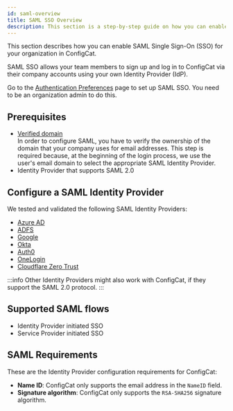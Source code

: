 ```yaml
---
id: saml-overview
title: SAML SSO Overview
description: This section is a step-by-step guide on how you can enable SAML Single Sign-On (SSO) for your organization in ConfigCat.
---
```


This section describes how you can enable SAML Single Sign-On (SSO) for your organization in ConfigCat.

SAML SSO allows your team members to sign up and log in to ConfigCat via their company accounts using your own Identity Provider (IdP).

Go to the [Authentication Preferences](https://app.configcat.com/organization/authentication/) page to set up SAML SSO. You need to be an
organization admin to do this.

## Prerequisites

- [Verified domain](../domain-verification.mdx)  
  In order to configure SAML, you have to verify the ownership of the domain that your company uses for email addresses. This step is required because, at the beginning of the login process, we use the user's email domain to select the appropriate SAML Identity Provider.
- Identity Provider that supports SAML 2.0

## Configure a SAML Identity Provider

We tested and validated the following SAML Identity Providers:

- [Azure AD](./identity-providers/azure-ad.mdx)
- [ADFS](./identity-providers/adfs.mdx)
- [Google](./identity-providers/google.mdx)
- [Okta](./identity-providers/okta.mdx)
- [Auth0](./identity-providers/auth0.mdx)
- [OneLogin](./identity-providers/onelogin.mdx)
- [Cloudflare Zero Trust](./identity-providers/cloudflare.mdx)

:::info
Other Identity Providers might also work with ConfigCat, if they support the SAML 2.0 protocol.
:::

## Supported SAML flows

- Identity Provider initiated SSO
- Service Provider initiated SSO

## SAML Requirements

These are the Identity Provider configuration requirements for ConfigCat:

- **Name ID**: ConfigCat only supports the email address in the `NameID` field.
- **Signature algorithm**: ConfigCat only supports the `RSA-SHA256` signature algorithm.
